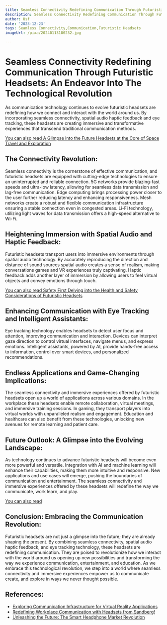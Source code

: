 ```yaml
---
title: Seamless Connectivity Redefining Communication Through Futuristic Headsets
description: Seamless Connectivity Redefining Communication Through Futuristic Headsets
author: Usf
date: '2023-12-23'
tags: Seamless Connectivity,Communication,Futuristic Headsets
imageUrl: /pixa/20240113180232.jpg

---
```

# Seamless Connectivity Redefining Communication  Through Futuristic Headsets: An  Endeavor Into The Technological Revolution

As  communication technology continues to evolve futuristic headsets are redefining how we connect and interact with the world around us. By incorporating seamless connectivity,  spatial  audio haptic feedback  and eye  tracking, these headsets are creating immersive and transformative experiences that  transcend traditional communication methods.

[You can also read A Glimpse into the Future Headsets at the Core of  Space Travel and Exploration](A%20Glimpse%20into%20the%20Future%20Headsets%20at%20the%20Core%20of%20Space%20Travel%20and%20Exploration)


##  The Connectivity Revolution:

Seamless connectivity is the  cornerstone  of effective communication,  and futuristic headsets are equipped with cutting-edge technologies to ensure  an uninterrupted and reliable connection. 5G  networks provide blazing-fast speeds and ultra-low latency,  allowing for  seamless data transmission and lag-free communication. Edge computing brings processing power closer to the user further reducing latency and enhancing responsiveness. Mesh networks create a robust and flexible  communication infrastructure ensuring a stable  connection even in congested areas. Li-Fi technology, utilizing  light  waves for data transmission offers a high-speed alternative to Wi-Fi.

## Heightening Immersion  with  Spatial Audio and Haptic Feedback:

Futuristic headsets transport users into immersive environments through spatial audio technology. By accurately reproducing the direction and distance of sound sources spatial audio creates a sense of realism, making conversations games and VR experiences  truly captivating. Haptic  feedback adds another layer of immersion by allowing users to feel virtual objects and convey  emotions through touch.

[You can  also read Safety First Delving into  the  Health and Safety Considerations of Futuristic Headsets](Safety%20First%20Delving%20into%20the%20Health%20and%20Safety%20Considerations%20of%20Futuristic%20Headsets)


## Enhancing Communication  with Eye  Tracking and Intelligent Assistants:

Eye tracking technology  enables headsets to detect user focus and attention, improving communication and interaction. Devices can interpret gaze direction to control virtual interfaces, navigate menus, and express emotions.  Intelligent assistants, powered by AI, provide hands-free access to information, control over smart devices, and personalized recommendations.

## Endless Applications and Game-Changing Implications:

The seamless connectivity and immersive  experiences offered by futuristic headsets open up a world of applications across various domains. In the workplace these headsets enable remote collaboration, virtual meetings, and immersive training sessions. In gaming, they transport players into virtual  worlds with unparalleled realism and  engagement. Education  and healthcare can  also benefit from these technologies, unlocking new avenues for remote learning and patient care.

## Future Outlook: A Glimpse into the Evolving Landscape:

As technology continues to  advance futuristic headsets will become even more powerful and versatile. Integration with AI and machine learning will enhance their capabilities, making them more intuitive  and responsive. New applications and use cases  will emerge, pushing the boundaries of communication  and entertainment. The seamless  connectivity and immersive experiences offered by these headsets will redefine the way we communicate, work learn, and play.

[You  can also read ]()


##  Conclusion:  Embracing the Communication Revolution:

Futuristic headsets are not just a glimpse into the future;  they are already shaping the present. By combining seamless connectivity, spatial audio haptic feedback, and eye tracking technology, these headsets are redefining communication. They are poised to revolutionize how we interact with the world around us opening up new possibilities and transforming  the way we experience communication, entertainment, and education. As  we embrace this technological revolution, we step into a  world where seamless connectivity and immersive experiences empower  us to communicate  create, and explore in ways we never thought possible.

## References:
- [Exploring Communication Infrastructure for Virtual Reality Applications](https://utilitiesone.com/exploring-communication-infrastructure-for-virtual-reality-applications)
- [Redefining Workplace Communication with Headsets from Sandberg!](https://www.linkedin.com/pulse/amplifying-efficiency-redefining-workplace-communication-headsets-givef?trk=organization_guest_main-feed-card_feed-article-content)
- [Unleashing the Future: The Smart Headphone Market Revolution](https://www.linkedin.com/pulse/unleashing-future-smart-headphone-market-revolution-amol-walgude)
